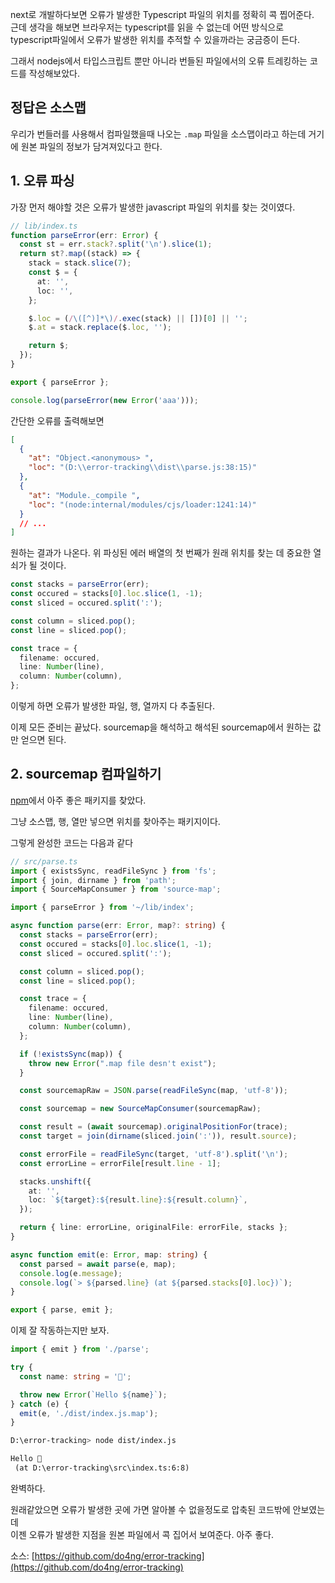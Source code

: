 next로 개발하다보면 오류가 발생한 Typescript 파일의 위치를 정확히 콕 찝어준다.  
근데 생각을 해보면 브라우저는 typescript를 읽을 수 없는데 어떤 방식으로 typescript파일에서 오류가 발생한 위치를
추적할 수 있을까라는 궁금증이 든다.

그래서 nodejs에서 타입스크립트 뿐만 아니라 번들된 파일에서의 오류 트레킹하는 코드를 작성해보았다.

## 정답은 소스맵

우리가 번들러를 사용해서 컴파일했을때 나오는 `.map` 파일을 소스맵이라고 하는데
거기에 원본 파일의 정보가 담겨져있다고 한다.

## 1. 오류 파싱

가장 먼저 해야할 것은 오류가 발생한 javascript 파일의 위치를 찾는 것이였다.

```ts
// lib/index.ts
function parseError(err: Error) {
  const st = err.stack?.split('\n').slice(1);
  return st?.map((stack) => {
    stack = stack.slice(7);
    const $ = {
      at: '',
      loc: '',
    };

    $.loc = (/\([^)]*\)/.exec(stack) || [])[0] || '';
    $.at = stack.replace($.loc, '');

    return $;
  });
}

export { parseError };
```

```js
console.log(parseError(new Error('aaa')));
```

간단한 오류를 출력해보면

```json
[
  {
    "at": "Object.<anonymous> ",
    "loc": "(D:\\error-tracking\\dist\\parse.js:38:15)"
  },
  {
    "at": "Module._compile ",
    "loc": "(node:internal/modules/cjs/loader:1241:14)"
  }
  // ...
]
```

원하는 결과가 나온다. 위 파싱된 에러 배열의 첫 번째가 원래 위치를 찾는 데 중요한 열쇠가 될 것이다.

```ts
const stacks = parseError(err);
const occured = stacks[0].loc.slice(1, -1);
const sliced = occured.split(':');

const column = sliced.pop();
const line = sliced.pop();

const trace = {
  filename: occured,
  line: Number(line),
  column: Number(column),
};
```

이렇게 하면 오류가 발생한 파일, 행, 열까지 다 추출된다.

이제 모든 준비는 끝났다. sourcemap을 해석하고 해석된 sourcemap에서 원하는 값만 얻으면 된다.

## 2. sourcemap 컴파일하기

[npm](https://www.npmjs.com/package/source-map)에서 아주 좋은 패키지를 찾았다.

그냥 소스맵, 행, 열만 넣으면 위치를 찾아주는 패키지이다.

그렇게 완성한 코드는 다음과 같다

```ts
// src/parse.ts
import { existsSync, readFileSync } from 'fs';
import { join, dirname } from 'path';
import { SourceMapConsumer } from 'source-map';

import { parseError } from '~/lib/index';

async function parse(err: Error, map?: string) {
  const stacks = parseError(err);
  const occured = stacks[0].loc.slice(1, -1);
  const sliced = occured.split(':');

  const column = sliced.pop();
  const line = sliced.pop();

  const trace = {
    filename: occured,
    line: Number(line),
    column: Number(column),
  };

  if (!existsSync(map)) {
    throw new Error(".map file desn't exist");
  }

  const sourcemapRaw = JSON.parse(readFileSync(map, 'utf-8'));

  const sourcemap = new SourceMapConsumer(sourcemapRaw);

  const result = (await sourcemap).originalPositionFor(trace);
  const target = join(dirname(sliced.join(':')), result.source);

  const errorFile = readFileSync(target, 'utf-8').split('\n');
  const errorLine = errorFile[result.line - 1];

  stacks.unshift({
    at: '',
    loc: `${target}:${result.line}:${result.column}`,
  });

  return { line: errorLine, originalFile: errorFile, stacks };
}

async function emit(e: Error, map: string) {
  const parsed = await parse(e, map);
  console.log(e.message);
  console.log(`> ${parsed.line} (at ${parsed.stacks[0].loc})`);
}

export { parse, emit };
```

이제 잘 작동하는지만 보자.

```ts
import { emit } from './parse';

try {
  const name: string = '🐒';

  throw new Error(`Hello ${name}`);
} catch (e) {
  emit(e, './dist/index.js.map');
}
```

```bash
D:\error-tracking> node dist/index.js
```

```txt
Hello 🐒
 (at D:\error-tracking\src\index.ts:6:8)
```

완벽하다.

원래같았으면 오류가 발생한 곳에 가면 알아볼 수 없을정도로 압축된 코드밖에 안보였는데  
이젠 오류가 발생한 지점을 원본 파일에서 콕 집어서 보여준다. 아주 좋다.

소스: [https://github.com/do4ng/error-tracking](https://github.com/do4ng/error-tracking)

